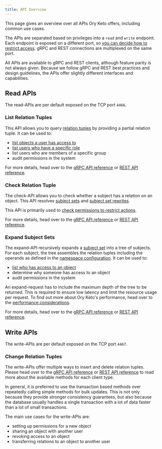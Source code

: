 ```yaml
---
title: API Overview
---
```


This page gives an overview over all APIs Ory Keto offers, including common use
cases.

The APIs are separated based on privileges into a `read` and `write` endpoint.
Each endpoint is exposed on a different port, so
[you can decide how to restrict access](../secure.md). gRPC and REST connections
are multiplexed on the same port.

All APIs are available to gRPC and REST clients, although feature parity is not
always given. Because we follow gRPC and REST best practices and design
guidelines, the APIs offer slightly different interfaces and capabilities.

## Read APIs

The read-APIs are per default exposed on the TCP port `4466`.

### List Relation Tuples

This API allows you to query [relation tuples](./relation-tuples.mdx) by
providing a partial relation tuple. It can be used to:

- [list objects a user has access to](../guides/list-api-display-objects.mdx#listing-objects)
- [list users who have a specific role](../guides/list-api-display-objects.mdx#listing-subjects)
- list users who are members of a specific group
- audit permissions in the system

For more details, head over to the
[gRPC API reference](../reference/proto-api.mdx#readservice) or
[REST API reference](../reference/rest-api.mdx#query-relation-tuples).

### Check Relation Tuple

The check-API allows you to check whether a subject has a relation on an object.
This API resolves [subject sets](./subjects.mdx#subject-sets) and
[subject set rewrites](https://github.com/ory/keto/issues/263).

This API is primarily used to
[check permissions to restrict actions](../guides/simple-access-check-guide.mdx).

For more details, head over to the
[gRPC API reference](../reference/proto-api.mdx#checkservice) or
[REST API reference](../reference/rest-api.mdx#check-a-relation-tuple).

### Expand Subject Sets

The expand-API recursively expands a [subject set](./subjects.mdx#subject-sets)
into a tree of subjects. For each subject, the tree assembles the relation
tuples including the operands as defined in the
[namespace configuration](./namespaces.mdx). It can be used to:

- [list who has access to an object](../guides/expand-api-display-who-has-access.mdx)
- determine why someone has access to an object
- audit permissions in the system

An expand-request has to include the maximum depth of the tree to be returned.
This is required to ensure low latency and limit the resource usage per request.
To find out more about Ory Keto's performance, head over to the
[performance considerations](../performance.mdx).

For more details, head over to the
[gRPC API reference](../reference/proto-api.mdx#expandservice) or
[REST API reference](../reference/rest-api.mdx#getexpand).

## Write APIs

The write-APIs are per default exposed on the TCP port `4467`.

### Change Relation Tuples

The write-APIs offer multiple ways to insert and delete relation tuples. Please
head over to the [gRPC API reference](../reference/proto-api.mdx#writeservice)
or [REST API reference](../reference/rest-api.mdx#write) to read more about the
available methods for each client type.

In general, it is preferred to use the transaction based methods over repeatedly
calling simple methods for bulk updates. This is not only because they provide
stronger consistency guarantees, but also because the database usually handles a
single transaction with a lot of data faster than a lot of small transactions.

The main use cases for the write-APIs are:

- setting up permissions for a new object
- sharing an object with another user
- revoking access to an object
- transferring relations to an object to another user
